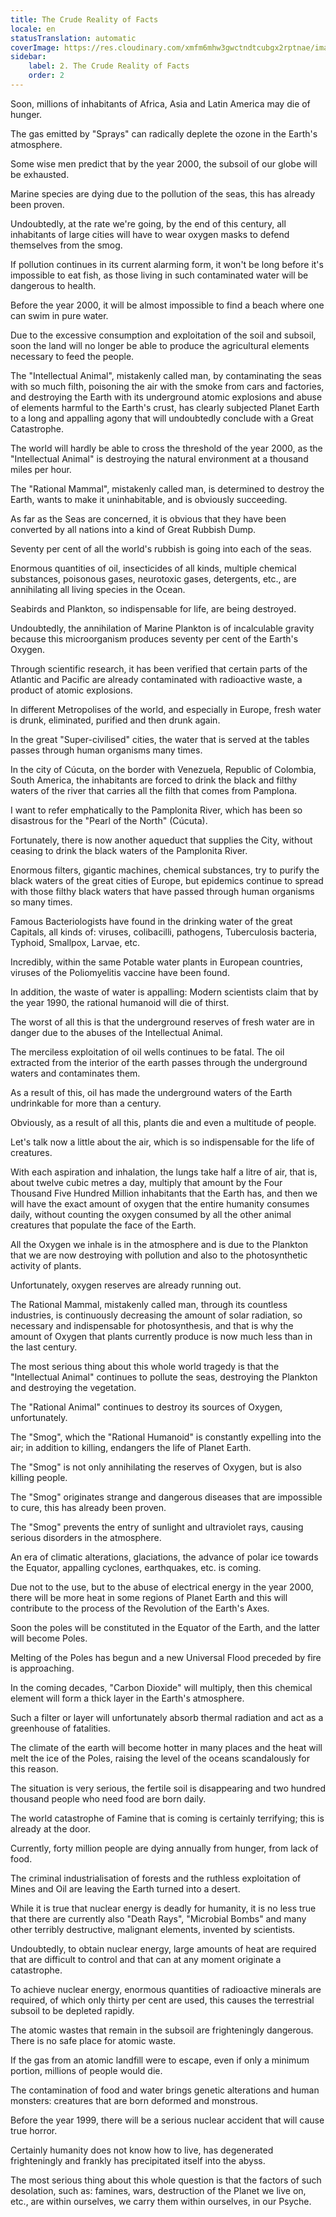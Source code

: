 ```yaml
---
title: The Crude Reality of Facts
locale: en
statusTranslation: automatic
coverImage: https://res.cloudinary.com/xmfm6mhw3gwctndtcubgx2rptnae/image/upload/v1741354419/small_cover_la_gran_rebelion_28716e29d2.webp
sidebar:
    label: 2. The Crude Reality of Facts
    order: 2
---
```

Soon, millions of inhabitants of Africa, Asia and Latin America may die of hunger.

The gas emitted by "Sprays" can radically deplete the ozone in the Earth's atmosphere.

Some wise men predict that by the year 2000, the subsoil of our globe will be exhausted.

Marine species are dying due to the pollution of the seas, this has already been proven.

Undoubtedly, at the rate we're going, by the end of this century, all inhabitants of large cities will have to wear oxygen masks to defend themselves from the smog.

If pollution continues in its current alarming form, it won't be long before it's impossible to eat fish, as those living in such contaminated water will be dangerous to health.

Before the year 2000, it will be almost impossible to find a beach where one can swim in pure water.

Due to the excessive consumption and exploitation of the soil and subsoil, soon the land will no longer be able to produce the agricultural elements necessary to feed the people.

The "Intellectual Animal", mistakenly called man, by contaminating the seas with so much filth, poisoning the air with the smoke from cars and factories, and destroying the Earth with its underground atomic explosions and abuse of elements harmful to the Earth's crust, has clearly subjected Planet Earth to a long and appalling agony that will undoubtedly conclude with a Great Catastrophe.

The world will hardly be able to cross the threshold of the year 2000, as the "Intellectual Animal" is destroying the natural environment at a thousand miles per hour.

The "Rational Mammal", mistakenly called man, is determined to destroy the Earth, wants to make it uninhabitable, and is obviously succeeding.

As far as the Seas are concerned, it is obvious that they have been converted by all nations into a kind of Great Rubbish Dump.

Seventy per cent of all the world's rubbish is going into each of the seas.

Enormous quantities of oil, insecticides of all kinds, multiple chemical substances, poisonous gases, neurotoxic gases, detergents, etc., are annihilating all living species in the Ocean.

Seabirds and Plankton, so indispensable for life, are being destroyed.

Undoubtedly, the annihilation of Marine Plankton is of incalculable gravity because this microorganism produces seventy per cent of the Earth's Oxygen.

Through scientific research, it has been verified that certain parts of the Atlantic and Pacific are already contaminated with radioactive waste, a product of atomic explosions.

In different Metropolises of the world, and especially in Europe, fresh water is drunk, eliminated, purified and then drunk again.

In the great "Super-civilised" cities, the water that is served at the tables passes through human organisms many times.

In the city of Cúcuta, on the border with Venezuela, Republic of Colombia, South America, the inhabitants are forced to drink the black and filthy waters of the river that carries all the filth that comes from Pamplona.

I want to refer emphatically to the Pamplonita River, which has been so disastrous for the "Pearl of the North" (Cúcuta).

Fortunately, there is now another aqueduct that supplies the City, without ceasing to drink the black waters of the Pamplonita River.

Enormous filters, gigantic machines, chemical substances, try to purify the black waters of the great cities of Europe, but epidemics continue to spread with those filthy black waters that have passed through human organisms so many times.

Famous Bacteriologists have found in the drinking water of the great Capitals, all kinds of: viruses, colibacilli, pathogens, Tuberculosis bacteria, Typhoid, Smallpox, Larvae, etc.

Incredibly, within the same Potable water plants in European countries, viruses of the Poliomyelitis vaccine have been found.

In addition, the waste of water is appalling: Modern scientists claim that by the year 1990, the rational humanoid will die of thirst.

The worst of all this is that the underground reserves of fresh water are in danger due to the abuses of the Intellectual Animal.

The merciless exploitation of oil wells continues to be fatal. The oil extracted from the interior of the earth passes through the underground waters and contaminates them.

As a result of this, oil has made the underground waters of the Earth undrinkable for more than a century.

Obviously, as a result of all this, plants die and even a multitude of people.

Let's talk now a little about the air, which is so indispensable for the life of creatures.

With each aspiration and inhalation, the lungs take half a litre of air, that is, about twelve cubic metres a day, multiply that amount by the Four Thousand Five Hundred Million inhabitants that the Earth has, and then we will have the exact amount of oxygen that the entire humanity consumes daily, without counting the oxygen consumed by all the other animal creatures that populate the face of the Earth.

All the Oxygen we inhale is in the atmosphere and is due to the Plankton that we are now destroying with pollution and also to the photosynthetic activity of plants.

Unfortunately, oxygen reserves are already running out.

The Rational Mammal, mistakenly called man, through its countless industries, is continuously decreasing the amount of solar radiation, so necessary and indispensable for photosynthesis, and that is why the amount of Oxygen that plants currently produce is now much less than in the last century.

The most serious thing about this whole world tragedy is that the "Intellectual Animal" continues to pollute the seas, destroying the Plankton and destroying the vegetation.

The "Rational Animal" continues to destroy its sources of Oxygen, unfortunately.

The "Smog", which the "Rational Humanoid" is constantly expelling into the air; in addition to killing, endangers the life of Planet Earth.

The "Smog" is not only annihilating the reserves of Oxygen, but is also killing people.

The "Smog" originates strange and dangerous diseases that are impossible to cure, this has already been proven.

The "Smog" prevents the entry of sunlight and ultraviolet rays, causing serious disorders in the atmosphere.

An era of climatic alterations, glaciations, the advance of polar ice towards the Equator, appalling cyclones, earthquakes, etc. is coming.

Due not to the use, but to the abuse of electrical energy in the year 2000, there will be more heat in some regions of Planet Earth and this will contribute to the process of the Revolution of the Earth's Axes.

Soon the poles will be constituted in the Equator of the Earth, and the latter will become Poles.

Melting of the Poles has begun and a new Universal Flood preceded by fire is approaching.

In the coming decades, "Carbon Dioxide" will multiply, then this chemical element will form a thick layer in the Earth's atmosphere.

Such a filter or layer will unfortunately absorb thermal radiation and act as a greenhouse of fatalities.

The climate of the earth will become hotter in many places and the heat will melt the ice of the Poles, raising the level of the oceans scandalously for this reason.

The situation is very serious, the fertile soil is disappearing and two hundred thousand people who need food are born daily.

The world catastrophe of Famine that is coming is certainly terrifying; this is already at the door.

Currently, forty million people are dying annually from hunger, from lack of food.

The criminal industrialisation of forests and the ruthless exploitation of Mines and Oil are leaving the Earth turned into a desert.

While it is true that nuclear energy is deadly for humanity, it is no less true that there are currently also "Death Rays", "Microbial Bombs" and many other terribly destructive, malignant elements, invented by scientists.

Undoubtedly, to obtain nuclear energy, large amounts of heat are required that are difficult to control and that can at any moment originate a catastrophe.

To achieve nuclear energy, enormous quantities of radioactive minerals are required, of which only thirty per cent are used, this causes the terrestrial subsoil to be depleted rapidly.

The atomic wastes that remain in the subsoil are frighteningly dangerous. There is no safe place for atomic waste.

If the gas from an atomic landfill were to escape, even if only a minimum portion, millions of people would die.

The contamination of food and water brings genetic alterations and human monsters: creatures that are born deformed and monstrous.

Before the year 1999, there will be a serious nuclear accident that will cause true horror.

Certainly humanity does not know how to live, has degenerated frighteningly and frankly has precipitated itself into the abyss.

The most serious thing about this whole question is that the factors of such desolation, such as: famines, wars, destruction of the Planet we live on, etc., are within ourselves, we carry them within ourselves, in our Psyche.

